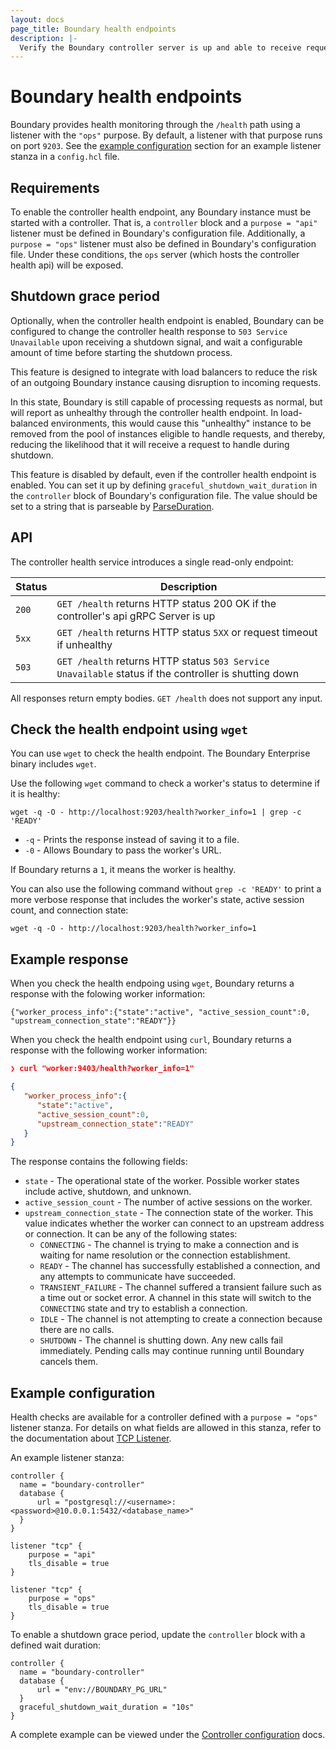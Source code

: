 ```yaml
---
layout: docs
page_title: Boundary health endpoints
description: |-
  Verify the Boundary controller server is up and able to receive requests
---
```


# Boundary health endpoints

Boundary provides health monitoring through the `/health` path using a listener
with the `"ops"` purpose. By default, a listener with that purpose runs on port
`9203`. See the [example configuration](#example-configuration) section for an
example listener stanza in a `config.hcl` file.

## Requirements

To enable the controller health endpoint, any Boundary instance must be
started with a controller. That is, a `controller` block and a `purpose = "api"`
listener must be defined in Boundary's configuration file. Additionally, a
`purpose = "ops"` listener must also be defined in Boundary's configuration
file. Under these conditions, the `ops` server (which hosts the controller health
api) will be exposed.

## Shutdown grace period

Optionally, when the controller health endpoint is enabled, Boundary can be
configured to change the controller health response to `503 Service Unavailable`
upon receiving a shutdown signal, and wait a configurable amount of time before
starting the shutdown process.

This feature is designed to integrate with load balancers to reduce the risk of
an outgoing Boundary instance causing disruption to incoming requests.

In this state, Boundary is still capable of processing requests as normal, but
will report as unhealthy through the controller health endpoint. In
load-balanced environments, this would cause this "unhealthy" instance to be
removed from the pool of instances eligible to handle requests, and thereby, reducing the
likelihood that it will receive a request to handle during shutdown.

This feature is disabled by default, even if the controller health endpoint is
enabled. You can set it up by defining `graceful_shutdown_wait_duration` in the
`controller` block of Boundary's configuration file. The value should be set to
a string that is parseable by
[ParseDuration](https://pkg.go.dev/time#ParseDuration).

## API

The controller health service introduces a single read-only endpoint:

| Status        | Description                                                    |
|--------------|----------------------------------------------------------------|
| `200`        | `GET /health` returns HTTP status 200 OK if the controller's api gRPC Server is up |
| `5xx`        | `GET /health` returns HTTP status `5XX` or request timeout if unhealthy |
| `503`        | `GET /health` returns HTTP status `503 Service Unavailable` status if the controller is shutting down |

All responses return empty bodies. `GET /health` does not support any input.

## Check the health endpoint using `wget`

You can use `wget` to check the health endpoint.
The Boundary Enterprise binary includes `wget`.

Use the following `wget` command to check a worker's status to determine if it is healthy:

```shell-session
wget -q -O - http://localhost:9203/health?worker_info=1 | grep -c 'READY'
```

- `-q` - Prints the response instead of saving it to a file.
- `-0` - Allows Boundary to pass the worker's URL.

If Boundary returns a `1`, it means the worker is healthy.

You can also use the following command without `grep -c 'READY'` to print a more verbose response that includes the worker's state, active session count, and connection state:

```shell-session
wget -q -O - http://localhost:9203/health?worker_info=1
```

## Example response

When you check the health endpoing using `wget`, Boundary returns a response with the folowing worker information:

```shell-session
{"worker_process_info":{"state":"active", "active_session_count":0, "upstream_connection_state":"READY"}}
```

When you check the health endpoint using `curl`, Boundary returns a response with the following worker information:

```json
❯ curl "worker:9403/health?worker_info=1"

{
   "worker_process_info":{
      "state":"active",
      "active_session_count":0,
      "upstream_connection_state":"READY"
   }
}
```
The response contains the following fields:

- `state` - The operational state of the worker.
Possible worker states include active, shutdown, and unknown.
- `active_session_count` - The number of active sessions on the worker.
- `upstream_connection_state` - The connection state of the worker.
This value indicates whether the worker can connect to an upstream address or connection.
It can be any of the following states:
   - `CONNECTING` - The channel is trying to make a connection and is waiting for name resolution or the connection establishment.
   - `READY` - The channel has successfully established a connection, and any attempts to communicate have succeeded.
   - `TRANSIENT_FAILURE` - The channel suffered a transient failure such as a time out or socket error.
   A channel in this state will switch to the `CONNECTING` state and try to establish a connection.
   - `IDLE` - The channel is not attempting to create a connection because there are no calls.
   - `SHUTDOWN` - The channel is shutting down.
   Any new calls fail immediately.
   Pending calls may continue running until Boundary cancels them.

## Example configuration

Health checks are available for a controller defined with a `purpose = "ops"`
listener stanza. For details on what fields are allowed in this stanza, refer to
the documentation about [TCP Listener](/boundary/docs/configuration/listener/tcp).

An example listener stanza:

```hcl
controller {
  name = "boundary-controller"
  database {
      url = "postgresql://<username>:<password>@10.0.0.1:5432/<database_name>"
  }
}

listener "tcp" {
	purpose = "api"
	tls_disable = true
}

listener "tcp" {
	purpose = "ops"
	tls_disable = true
}
```

To enable a shutdown grace period, update the `controller` block with a defined
wait duration:

```hcl
controller {
  name = "boundary-controller"
  database {
      url = "env://BOUNDARY_PG_URL"
  }
  graceful_shutdown_wait_duration = "10s"
}
```

A complete example can be viewed under the [Controller
configuration](/boundary/docs/configuration/controller#complete-configuration-example)
docs.